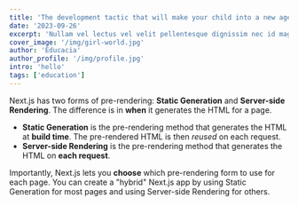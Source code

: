 ```yaml
---
title: 'The development tactic that will make your child into a new age leader'
date: '2023-09-26'
excerpt: 'Nullam vel lectus vel velit pellentesque dignissim nec id magna. Cras molestie ornare quam at semper. Proin a ipsum ex. Curabitur eu venenatis justo. Nullam felis augue, imperdiet at sodales a,...'
cover_image: '/img/girl-world.jpg'
author: 'Educacia'
author_profile: '/img/profile.jpg'
intro: 'hello'
tags: ['education']
---
```


Next.js has two forms of pre-rendering: **Static Generation** and **Server-side Rendering**. The difference is in **when** it generates the HTML for a page.

- **Static Generation** is the pre-rendering method that generates the HTML at **build time**. The pre-rendered HTML is then _reused_ on each request.
- **Server-side Rendering** is the pre-rendering method that generates the HTML on **each request**.

Importantly, Next.js lets you **choose** which pre-rendering form to use for each page. You can create a "hybrid" Next.js app by using Static Generation for most pages and using Server-side Rendering for others.